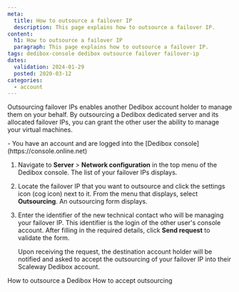```yaml
---
meta:
  title: How to outsource a failover IP 
  description: This page explains how to outsource a failover IP.
content:
  h1: How to outsource a failover IP 
  paragraph: This page explains how to outsource a failover IP.
tags: dedibox-console dedibox outsource failover failover-ip
dates:
  validation: 2024-01-29
  posted: 2020-03-12
categories:
  - account
---
```



Outsourcing failover IPs enables another Dedibox account holder to manage them on your behalf. By outsourcing a Dedibox dedicated server and its allocated failover IPs, you can grant the other user the ability to manage your virtual machines.

<Message type="requirement">
  - You have an account and are logged into the [Dedibox console](https://console.online.net) 
</Message>

1. Navigate to **Server** > **Network configuration** in the top menu of the Dedibox console. The list of your failover IPs displays.
2. Locate the failover IP that you want to outsource and click the settings icon (cog icon) next to it. From the menu that displays, select **Outsourcing**.  An outsourcing form displays.
3. Enter the identifier of the new technical contact who will be managing your failover IP. This identifier is the login of the other user's console account. After filling in the required details, click **Send request** to validate the form.

    Upon receiving the request, the destination account holder will be notified and asked to accept the outsourcing of your failover IP into their Scaleway Dedibox account.

<Navigation title="See also">
  <PreviousButton to="/dedibox-console/account/how-to/outsource-dedibox/">How to outsource a Dedibox</PreviousButton>
  <NextButton to="/dedibox-console/account/how-to/accept-outsourcing/">How to accept outsourcing</NextButton>
</Navigation>
